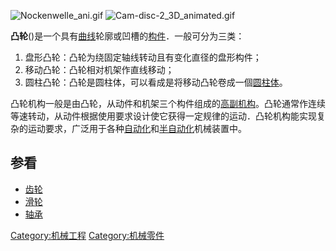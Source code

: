 [[File:Nockenwelle_ani.gif|thumb]]
[[File:Cam-disc-2_3D_animated.gif|thumb]]

'''凸轮'''({{lang-en|Cam}})是一个具有[[曲线|曲线]]轮廓或凹槽的[[构件|构件]]．一般可分为三类：
#盘形凸轮：凸轮为绕固定轴线转动且有变化直径的盘形构件；
#移动凸轮：凸轮相对机架作直线移动；
#圆柱凸轮：凸轮是圆柱体，可以看成是将移动凸轮卷成一個[[圆柱体|圆柱体]]。

凸轮机构一般是由凸轮，从动件和机架三个构件组成的[[高副机构|高副机构]]。凸轮通常作连续等速转动，从动件根据使用要求设计使它获得一定规律的运动．凸轮机构能实现复杂的运动要求，广泛用于各种[[自动化|自动化]]和[[半自动化|半自动化]]机械装置中。

== 参看 ==
*[[齿轮|齿轮]]
*[[滑轮|滑轮]]
*[[轴承|轴承]]

{{零件與附件}}
{{Automotive engine}}

{{Authority control}}
[[Category:机械工程|Category:机械工程]]
[[Category:机械零件|Category:机械零件]]